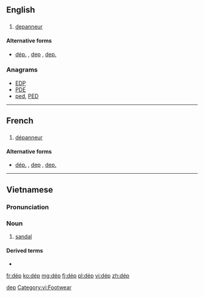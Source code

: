 {{also|dep|DEP|đẹp}}
==English==

==={{abbreviation-old|en}}===
{{en-abbr}}

# {{context|Quebec|lang=en}} [[depanneur]]

====Alternative forms====
* [[dép.]] , [[dep]] , [[dep.]]

===Anagrams===
* [[EDP#English|EDP]]
* [[PDE#English|PDE]]
* [[ped#English|ped]], [[PED#English|PED]]

[[Category:English terms spelled with É|dep]]

----

==French==

==={{abbreviation-old|fr}}===
{{head|fr|abbreviation}}

# {{context|Canada|lang=fr}} [[dépanneur]]

====Alternative forms====
* [[dép.]] , [[dep]] , [[dep.]]

----

==Vietnamese==

===Pronunciation===
{{vi-pron}}

===Noun===
{{vi-noun}}

# [[sandal]]

====Derived terms====
* {{l|vi|dép tông}}

{{attention|vi}}

[[Category:vi:Footwear]]

[[fr:dép]]
[[ko:dép]]
[[mg:dép]]
[[fj:dép]]
[[pl:dép]]
[[vi:dép]]
[[zh:dép]]